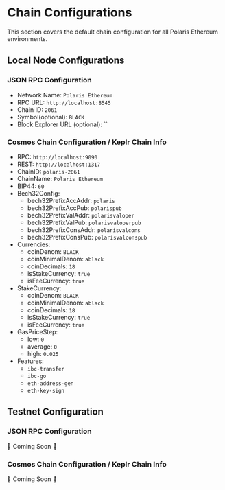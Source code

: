 # Chain Configurations

This section covers the default chain configuration for all Polaris Ethereum
environments.

## Local Node Configurations

### JSON RPC Configuration

- Network Name: `Polaris Ethereum`
- RPC URL: `http://localhost:8545`
- Chain ID: `2061`
- Symbol(optional): `BLACK`
- Block Explorer URL (optional): ``

### Cosmos Chain Configuration / Keplr Chain Info

- RPC: `http://localhost:9090`
- REST: `http://localhost:1317`
- ChainID: `polaris-2061`
- ChainName: `Polaris Ethereum`
- BIP44: `60`
- Bech32Config:
  - bech32PrefixAccAddr: `polaris`
  - bech32PrefixAccPub: `polarispub`
  - bech32PrefixValAddr: `polarisvaloper`
  - bech32PrefixValPub: `polarisvaloperpub`
  - bech32PrefixConsAddr: `polarisvalcons`
  - bech32PrefixConsPub: `polarisvalconspub`
- Currencies:
  - coinDenom: `BLACK`
  - coinMinimalDenom: `ablack`
  - coinDecimals: `18`
  - isStakeCurrency: `true`
  - isFeeCurrency: `true`
- StakeCurrency:
  - coinDenom: `BLACK`
  - coinMinimalDenom: `ablack`
  - coinDecimals: `18`
  - isStakeCurrency: `true`
  - isFeeCurrency: `true`
- GasPriceStep:
  - low: `0`
  - average: `0`
  - high: `0.025`
- Features:
  - `ibc-transfer`
  - `ibc-go`
  - `eth-address-gen`
  - `eth-key-sign`

## Testnet Configuration

### JSON RPC Configuration

🚧 Coming Soon 🚧

### Cosmos Chain Configuration / Keplr Chain Info

🚧 Coming Soon 🚧
